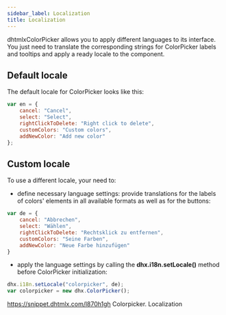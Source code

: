 ```yaml
---
sidebar_label: Localization
title: Localization
---          
```


dhtmlxColorPicker allows you to apply different languages to its interface. You just need to translate the corresponding strings for ColorPicker labels and tooltips and apply a ready locale to the component.


Default locale
------------

The default locale for ColorPicker looks like this:

~~~js
var en = {
	cancel: "Cancel",
	select: "Select",
	rightClickToDelete: "Right click to delete",
	customColors: "Custom colors",
	addNewColor: "Add new color"
};
~~~

Custom locale
------------

To use a different locale, your need to:

- define necessary language settings: provide translations for the labels of colors' elements in all available formats as well as for the buttons:

~~~js
var de = {
	cancel: "Abbrechen",
	select: "Wählen",
	rightClickToDelete: "Rechtsklick zu entfernen",
	customColors: "Seine Farben",
	addNewColor: "Neue Farbe hinzufügen"
}
~~~

- apply the language settings by calling the <strong>dhx.i18n.setLocale()</strong> method before ColorPicker initialization:

~~~js
dhx.i18n.setLocale("colorpicker", de);
var colorpicker = new dhx.ColorPicker();
~~~

https://snippet.dhtmlx.com/l870h1gh	Colorpicker. Localization